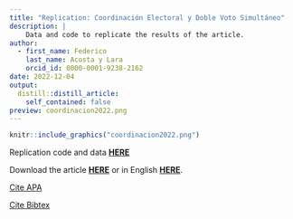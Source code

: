 ```yaml
---
title: "Replication: Coordinación Electoral y Doble Voto Simultáneo"
description: |
    Data and code to replicate the results of the article.
author:
  - first_name: Federico
    last_name: Acosta y Lara
    orcid_id: 0000-0001-9238-2162
date: 2022-12-04
output:
  distill::distill_article:
    self_contained: false
preview: coordinacion2022.png
---
```





:::float-image

```r
knitr::include_graphics("coordinacion2022.png")
```


Replication code and data [**HERE**](https://github.com/Fedeayl/Dep_ElectoralCoordinationUY)  

Download the article [**HERE** ](https://doi.org/10.26851/RUCP.31.2.2) or in English [**HERE**](coordinacionEnglish.pdf).

[Cite APA](APAcoordinacion2022.txt)  

[Cite Bibtex](BIBcoordinacion2022.bib)

:::





